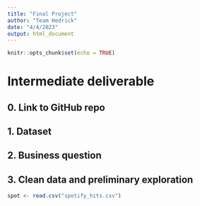 ```yaml
---
title: "Final Project"
author: "Team Hedrick"
date: "4/4/2023"
output: html_document
---
```



```r
knitr::opts_chunk$set(echo = TRUE)
```

# Intermediate deliverable
## 0. Link to GitHub repo

## 1. Dataset

## 2. Business question

## 3. Clean data and preliminary exploration
```r
spot <- read.csv("spotify_hits.csv")

```

